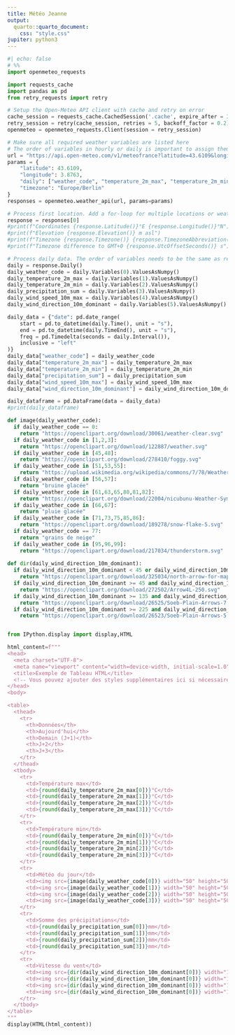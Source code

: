 ```yaml
---
title: Météo Jeanne
output:
  quarto::quarto_document:
    css: "style.css"
jupiter: python3
---
```

```python
#| echo: false
# %%
import openmeteo_requests

import requests_cache
import pandas as pd
from retry_requests import retry

# Setup the Open-Meteo API client with cache and retry on error
cache_session = requests_cache.CachedSession('.cache', expire_after = 3600)
retry_session = retry(cache_session, retries = 5, backoff_factor = 0.2)
openmeteo = openmeteo_requests.Client(session = retry_session)

# Make sure all required weather variables are listed here
# The order of variables in hourly or daily is important to assign them correctly below
url = "https://api.open-meteo.com/v1/meteofrance?latitude=43.6109&longitude=3.8763&daily=weather_code,temperature_2m_max,temperature_2m_min,precipitation_sum,wind_speed_10m_max,wind_direction_10m_dominant&timezone=Europe%2FBerlin"
params = {
	"latitude": 43.6109,
	"longitude": 3.8763,
	"daily": ["weather_code", "temperature_2m_max", "temperature_2m_min", "precipitation_sum", "wind_speed_10m_max","wind_direction_10m_dominant"],
	"timezone": "Europe/Berlin"
}
responses = openmeteo.weather_api(url, params=params)

# Process first location. Add a for-loop for multiple locations or weather models
response = responses[0]
#print(f"Coordinates {response.Latitude()}°E {response.Longitude()}°N")
#print(f"Elevation {response.Elevation()} m asl")
#print(f"Timezone {response.Timezone()} {response.TimezoneAbbreviation()}")
#print(f"Timezone difference to GMT+0 {response.UtcOffsetSeconds()} s")

# Process daily data. The order of variables needs to be the same as requested.
daily = response.Daily()
daily_weather_code = daily.Variables(0).ValuesAsNumpy()
daily_temperature_2m_max = daily.Variables(1).ValuesAsNumpy()
daily_temperature_2m_min = daily.Variables(2).ValuesAsNumpy()
daily_precipitation_sum = daily.Variables(3).ValuesAsNumpy()
daily_wind_speed_10m_max = daily.Variables(4).ValuesAsNumpy()
daily_wind_direction_10m_dominant = daily.Variables(5).ValuesAsNumpy()

daily_data = {"date": pd.date_range(
	start = pd.to_datetime(daily.Time(), unit = "s"),
	end = pd.to_datetime(daily.TimeEnd(), unit = "s"),
	freq = pd.Timedelta(seconds = daily.Interval()),
	inclusive = "left"
)}
daily_data["weather_code"] = daily_weather_code
daily_data["temperature_2m_max"] = daily_temperature_2m_max
daily_data["temperature_2m_min"] = daily_temperature_2m_min
daily_data["precipitation_sum"] = daily_precipitation_sum
daily_data["wind_speed_10m_max"] = daily_wind_speed_10m_max
daily_data["wind_direction_10m_dominant"] = daily_wind_direction_10m_dominant

daily_dataframe = pd.DataFrame(data = daily_data)
#print(daily_dataframe)

def image(daily_weather_code):
  if daily_weather_code == 0:
    return "https://openclipart.org/download/30061/weather-clear.svg"
  if daily_weather_code in [1,2,3]:
    return "https://openclipart.org/download/122887/weather.svg"
  if daily_weather_code in [45,48]:
    return "https://openclipart.org/download/278410/foggy.svg"
  if daily_weather_code in [51,53,55]:
    return "https://upload.wikimedia.org/wikipedia/commons/7/78/Weather-drizzle.svg"
  if daily_weather_code in [56,57]:
    return "bruine glacée"
  if daily_weather_code in [61,63,65,80,81,82]:
    return "https://openclipart.org/download/22004/nicubunu-Weather-Symbols-Rain.svg"
  if daily_weather_code in [66,67]:
    return "pluie glacée"
  if daily_weather_code in [71,73,75,85,86]:
    return "https://openclipart.org/download/189278/snow-flake-5.svg"
  if daily_weather_code == 77:
    return "grains de neige"
  if daily_weather_code in [95,96,99]:
    return "https://openclipart.org/download/217034/thunderstorm.svg" 
  
def dir(daily_wind_direction_10m_dominant):
  if daily_wind_direction_10m_dominant < 45 or daily_wind_direction_10m_dominant >= 315:
    return "https://openclipart.org/download/325034/north-arrow-for-maps.svg"
  if daily_wind_direction_10m_dominant >= 45 and daily_wind_direction_10m_dominant <135 :
    return "https://openclipart.org/download/272502/Arrow4L-250.svg"  
  if daily_wind_direction_10m_dominant >= 135 and daily_wind_direction_10m_dominant < 225 :
    return "https://openclipart.org/download/26525/Soeb-Plain-Arrows-7.svg"
  if daily_wind_direction_10m_dominant >= 225 and daily_wind_direction_10m_dominant < 315 :
    return "https://openclipart.org/download/26523/Soeb-Plain-Arrows-5.svg"


from IPython.display import display,HTML

html_content=f"""
<head>
  <meta charset="UTF-8">
  <meta name="viewport" content="width=device-width, initial-scale=1.0">
  <title>Exemple de Tableau HTML</title>
  <!-- Vous pouvez ajouter des styles supplémentaires ici si nécessaire -->
</head>
<body>

<table>
  <thead>
    <tr>
      <th>Données</th>
      <th>Aujourd'hui</th>
      <th>Demain (J+1)</th>
      <th>J+2</th>
      <th>J+3</th>
    </tr>
  </thead>
  <tbody>
    <tr>
      <td>Température max</td>
      <td>{round(daily_temperature_2m_max[0])}°C</td>
      <td>{round(daily_temperature_2m_max[1])}°C</td>
      <td>{round(daily_temperature_2m_max[2])}°C</td>
      <td>{round(daily_temperature_2m_max[3])}°C</td>
    </tr>
    <tr>
      <td>Température min</td>
      <td>{round(daily_temperature_2m_min[0])}°C</td>
      <td>{round(daily_temperature_2m_min[1])}°C</td>
      <td>{round(daily_temperature_2m_min[2])}°C</td>
      <td>{round(daily_temperature_2m_min[3])}°C</td>
    </tr>
    <tr>
      <td>Météo du jour</td>
      <td><img src={image(daily_weather_code[0])} width="50" height="50"></td>
      <td><img src={image(daily_weather_code[1])} width="50" height="50"></td>
      <td><img src={image(daily_weather_code[2])} width="50" height="50"></td>
      <td><img src={image(daily_weather_code[3])} width="50" height="50"></td>
    </tr>
    <tr>
      <td>Somme des précipitations</td>
      <td>{round(daily_precipitation_sum[0])}mm</td>
      <td>{round(daily_precipitation_sum[1])}mm</td>
      <td>{round(daily_precipitation_sum[2])}mm</td>
      <td>{round(daily_precipitation_sum[3])}mm</td>
    </tr>
    <tr>
      <td>Vitesse du vent</td>
      <td><img src={dir(daily_wind_direction_10m_dominant[0])} width="10" height="10"> {round(daily_wind_speed_10m_max[0])}km/h</td>
      <td><img src={dir(daily_wind_direction_10m_dominant[0])} width="10" height="10"> {round(daily_wind_speed_10m_max[1])}km/h</td>
      <td><img src={dir(daily_wind_direction_10m_dominant[0])} width="10" height="10"> {round(daily_wind_speed_10m_max[2])}km/h</td>
      <td><img src={dir(daily_wind_direction_10m_dominant[0])} width="10" height="10"> {round(daily_wind_speed_10m_max[3])}km/h</td>
    </tr>
  </tbody>
</table>
"""
display(HTML(html_content))
```
